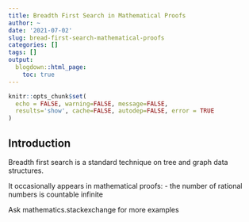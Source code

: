 ```yaml
---
title: Breadth First Search in Mathematical Proofs
author: ~
date: '2021-07-02'
slug: bread-first-search-mathematical-proofs
categories: []
tags: []
output:
  blogdown::html_page:
    toc: true
---
```


```r
knitr::opts_chunk$set(
  echo = FALSE, warning=FALSE, message=FALSE,
  results='show', cache=FALSE, autodep=FALSE, error = TRUE
)
```

## Introduction

Breadth first search is a standard technique on tree and graph data structures.

It occasionally appears in mathematical proofs:
- the number of rational numbers is countable infinite

Ask mathematics.stackexchange for more examples
